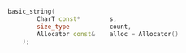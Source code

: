 ```cpp
basic_string(
		CharT const*		s,
		size_type			count,
		Allocator const&	alloc = Allocator()
	);
```